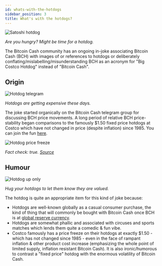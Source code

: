 ```yaml
---
id: whats-with-the-hotdogs
sidebar_position: 3
title: What's with the hotdogs?
---
```



<img src={satoshiHotdog} alt="Satoshi hotdog" />

_Are you hungry? Might be time for a hotdog._

The Bitcoin Cash community has an ongoing in-joke associating Bitcoin Cash (BCH) with images of or references to hotdogs or deliberately conflating/mislabelling/misunderstanding BCH as an acronym for "Big Costco Hotdog" instead of "Bitcoin Cash".

## Origin

<img src={hotdogTelegram} alt="Hotdog telegram" />

_Hotdogs are getting expensive these days._

The joke started organically on the Bitcoin Cash telegram group for discussing BCH price movements. A long period of relative BCH price-stability began comparisons to the famously $1.50 fixed price hotdogs at Costco which have not changed in price (despite inflation) since 1985. You can join the fun [here](https://t.me/bchpricechannel).

<img src={hotdogPriceFreeze} alt="Hotdog price freeze" />

_Fact check: true. [Source](https://www.snopes.com/fact-check/costco-founder-kill-hotdogs/)_

## Humour

<img src={hotdogUpOnly} alt="Hotdog up only" />

_Hug your hotdogs to let them know they are valued._

The hotdog is quite an appropriate item for this kind of joke because:

- Hotdogs are well-known globally as a casual consumer purchase, the kind of thing that will commonly be bought with Bitcoin Cash once BCH is at [global reserve currency](/faqs/Global-Reserve-Currency/what-do-you-mean-global-reserve-currency).
- Hotdogs are somewhat phallic and associated with circuses and sports matches which lends them quite a comedic & fun vibe.
- Costco famously has a price freeze on their hotdogs at exactly $1.50 - which has not changed since 1985 - even in the face of rampant inflation & other product cost increase (emphasizing the whole point of limited supply, inflation resistant Bitcoin Cash). It is also ironic/humorous to contrast a "fixed price" hotdog with the enormous volatility of Bitcoin Cash.
